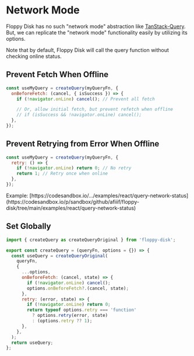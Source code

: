 
# Network Mode

Floppy Disk has no such "network mode" abstraction like [TanStack-Query](https://tanstack.com/query/latest/docs/react/guides/network-mode).
But, we can replicate the "network mode" functionality easily by utilizing its options.

Note that by default, Floppy Disk will call the query function without checking online status.

## Prevent Fetch When Offline

```jsx {3,6}
const useMyQuery = createQuery(myQueryFn, {
  onBeforeFetch: (cancel, { isSuccess }) => {
    if (!navigator.onLine) cancel(); // Prevent all fetch

    // Or, allow initial fetch, but prevent refetch when offline
    // if (isSuccess && !navigator.onLine) cancel();
  },
});
```

## Prevent Retrying from Error When Offline

```jsx {3}
const useMyQuery = createQuery(myQueryFn, {
  retry: () => {
    if (!navigator.onLine) return 0; // No retry
    return 1; // Retry once when online
  },
});
```

<Callout type="info" emoji="ℹ️">
Example: [https://codesandbox.io/.../examples/react/query-network-status](https://codesandbox.io/p/sandbox/github/afiiif/floppy-disk/tree/main/examples/react/query-network-status)
</Callout>

## Set Globally

```jsx
import { createQuery as createQueryOriginal } from 'floppy-disk';

export const createQuery = (queryFn, options = {}) => {
  const useQuery = createQueryOriginal(
    queryFn,
    {
      ...options,
      onBeforeFetch: (cancel, state) => {
        if (!navigator.onLine) cancel();
        options.onBeforeFetch?.(cancel, state);
      },
      retry: (error, state) => {
        if (!navigator.onLine) return 0;
        return typeof options.retry === 'function'
          ? options.retry(error, state)
          : (options.retry ?? 1);
      },
    },
  );
  return useQuery;
};
```
